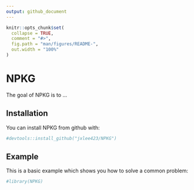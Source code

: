 ```yaml
---
output: github_document
---
```


<!-- README.md is generated from README.Rmd. Please edit that file -->

```r
knitr::opts_chunk$set(
  collapse = TRUE,
  comment = "#>",
  fig.path = "man/figures/README-",
  out.width = "100%"
)
```

# NPKG

<!-- badges: start -->
<!-- badges: end -->

The goal of NPKG is to ...

## Installation

You can install NPKG from github with:

```r
#devtools::install_github("jxlee423/NPKG")
```

## Example

This is a basic example which shows you how to solve a common problem:

```r
#library(NPKG)
```

